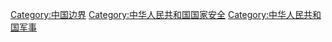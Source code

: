 [[Category:中国边界|Category:中国边界]]
[[Category:中华人民共和国国家安全|Category:中华人民共和国国家安全]]
[[Category:中华人民共和国军事|Category:中华人民共和国军事]]